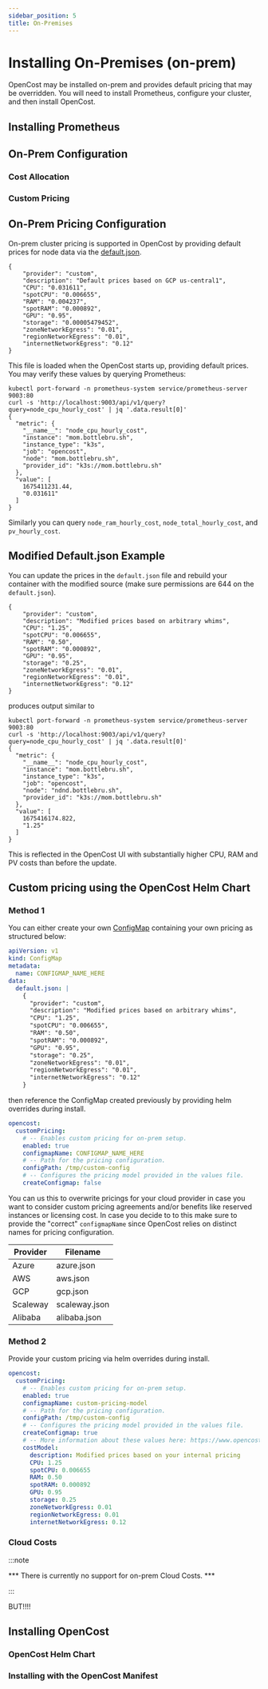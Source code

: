 ```yaml
---
sidebar_position: 5
title: On-Premises
---
```


# Installing On-Premises (on-prem)

OpenCost may be installed on-prem and provides default pricing that may be overridden. You will need to install Prometheus, configure your cluster, and then install OpenCost.

## Installing Prometheus

<InstallPrometheus/>

<CustomPrometheus/>

## On-Prem Configuration

### Cost Allocation

### Custom Pricing

## On-Prem Pricing Configuration

On-prem cluster pricing is supported in OpenCost by providing default prices for node data via the [default.json](https://github.com/opencost/opencost/blob/develop/configs/default.json).

```
{
    "provider": "custom",
    "description": "Default prices based on GCP us-central1",
    "CPU": "0.031611",
    "spotCPU": "0.006655",
    "RAM": "0.004237",
    "spotRAM": "0.000892",
    "GPU": "0.95",
    "storage": "0.00005479452",
    "zoneNetworkEgress": "0.01",
    "regionNetworkEgress": "0.01",
    "internetNetworkEgress": "0.12"
}
```

This file is loaded when the OpenCost starts up, providing default prices. You may verify these values by querying Prometheus:
```
kubectl port-forward -n prometheus-system service/prometheus-server 9003:80
curl -s 'http://localhost:9003/api/v1/query?query=node_cpu_hourly_cost' | jq '.data.result[0]'
{
  "metric": {
    "__name__": "node_cpu_hourly_cost",
    "instance": "mom.bottlebru.sh",
    "instance_type": "k3s",
    "job": "opencost",
    "node": "mom.bottlebru.sh",
    "provider_id": "k3s://mom.bottlebru.sh"
  },
  "value": [
    1675411231.44,
    "0.031611"
  ]
}
```
Similarly you can query `node_ram_hourly_cost`, `node_total_hourly_cost`, and `pv_hourly_cost`.

## Modified Default.json Example

You can update the prices in the `default.json` file and rebuild your container with the modified source (make sure permissions are 644 on the `default.json`).
```
{
    "provider": "custom",
    "description": "Modified prices based on arbitrary whims",
    "CPU": "1.25",
    "spotCPU": "0.006655",
    "RAM": "0.50",
    "spotRAM": "0.000892",
    "GPU": "0.95",
    "storage": "0.25",
    "zoneNetworkEgress": "0.01",
    "regionNetworkEgress": "0.01",
    "internetNetworkEgress": "0.12"
}
```
produces output similar to
```
kubectl port-forward -n prometheus-system service/prometheus-server 9003:80
curl -s 'http://localhost:9003/api/v1/query?query=node_cpu_hourly_cost' | jq '.data.result[0]'
{
  "metric": {
    "__name__": "node_cpu_hourly_cost",
    "instance": "mom.bottlebru.sh",
    "instance_type": "k3s",
    "job": "opencost",
    "node": "ndnd.bottlebru.sh",
    "provider_id": "k3s://mom.bottlebru.sh"
  },
  "value": [
    1675416174.822,
    "1.25"
  ]
}
```

This is reflected in the OpenCost UI with substantially higher CPU, RAM and PV costs than before the update.

## Custom pricing using the OpenCost Helm Chart

### Method 1

You can either create your own [ConfigMap](https://kubernetes.io/docs/concepts/configuration/configmap/) containing your own pricing as structured below:

```yaml
apiVersion: v1
kind: ConfigMap
metadata:
  name: CONFIGMAP_NAME_HERE
data:
  default.json: |
    {
      "provider": "custom",
      "description": "Modified prices based on arbitrary whims",
      "CPU": "1.25",
      "spotCPU": "0.006655",
      "RAM": "0.50",
      "spotRAM": "0.000892",
      "GPU": "0.95",
      "storage": "0.25",
      "zoneNetworkEgress": "0.01",
      "regionNetworkEgress": "0.01",
      "internetNetworkEgress": "0.12"
    }
```

then reference the ConfigMap created previously by providing helm overrides during install.

```yaml
opencost:
  customPricing:
    # -- Enables custom pricing for on-prem setup.
    enabled: true
    configmapName: CONFIGMAP_NAME_HERE
    # -- Path for the pricing configuration.
    configPath: /tmp/custom-config
    # -- Configures the pricing model provided in the values file.
    createConfigmap: false
```

You can us this to overwrite pricings for your cloud provider in case you want to consider custom pricing agreements and/or benefits like reserved instances or licensing cost. In case you decide to to this make sure to provide the "correct" `configmapName` since OpenCost relies on distinct names for pricing configuration.

| Provider | Filename |
|----------|----------|
| Azure | azure.json |
| AWS    | aws.json |
| GCP    | gcp.json |
| Scaleway | scaleway.json |
| Alibaba | alibaba.json |

### Method 2

Provide your custom pricing via helm overrides during install.

```yaml
opencost:
  customPricing:
    # -- Enables custom pricing for on-prem setup.
    enabled: true
    configmapName: custom-pricing-model
    # -- Path for the pricing configuration.
    configPath: /tmp/custom-config
    # -- Configures the pricing model provided in the values file.
    createConfigmap: true
    # -- More information about these values here: https://www.opencost.io/docs/configuration/on-prem#custom-pricing-using-the-opencost-helm-chart
    costModel:
      description: Modified prices based on your internal pricing
      CPU: 1.25
      spotCPU: 0.006655
      RAM: 0.50
      spotRAM: 0.000892
      GPU: 0.95
      storage: 0.25
      zoneNetworkEgress: 0.01
      regionNetworkEgress: 0.01
      internetNetworkEgress: 0.12
```

### Cloud Costs

:::note

*** There is currently no support for on-prem Cloud Costs. ***

:::

BUT!!!!

## Installing OpenCost

### OpenCost Helm Chart

### Installing with the OpenCost Manifest
